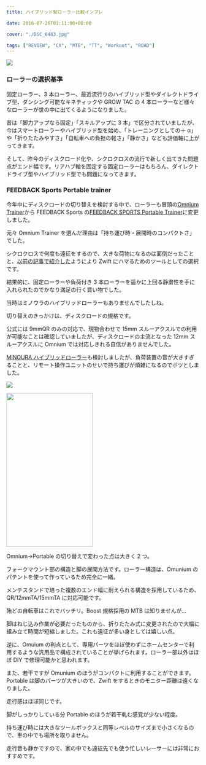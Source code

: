 ---
title: ハイブリッド型ローラー比較インプレ

date: 2016-07-26T01:11:00+00:00

cover: "./DSC_6483.jpg"

tags: ["REVIEW", "CX", "MTB", "TT", "Workout", "ROAD"]
---

![ ](./DSC_6483.jpg)

### ローラーの選択基準

固定ローラー、3 本ローラー、最近流行りのハイブリッド型やダイレクトドライブ型、ダンシング可能なキネティックや GROW TAC の 4 本ローラーなど様々なローラーが世の中に出てくるようになりました。

昔は「脚力アップなら固定」「スキルアップに 3 本」で区分されていましたが、今はスマートローラーやハイブリッド型を始め、「トレーニングとしての＋ α」や「折りたたみやすさ」「自転車への負担の軽さ」「静かさ」なども評価軸に上がってきます。

そして、昨今のディスクロード化や、シクロクロスの流行で新しく出てきた問題点がエンド幅です。リアハブ軸を固定する固定ローラーはもちろん、ダイレクトドライブ型やハイブリッド型でも問題になってきます。

### FEEDBACK Sports Portable trainer

今年中にディスクロードの切り替えを検討する中で、ローラーも冒頭の<a href="http://sim-works.com/sportcrafters" target="_blank" rel="noopener">Omnium Trainer</a>から FEEDBACK Sports の[FEEDBACK SPORTS Portable Trainer][1]に変更しました。

元々 Omnium Trainer を選んだ理由は「持ち運び時・展開時のコンパクトさ」でした。

シクロクロスで何度も遠征をするので、大きな荷物になるのは面倒だったことと、<a href="/2016/03/zwift.html" target="_blank" rel="noopener">以前の記事で紹介した</a>ようにより Zwift にハマるためのツールとしての選択です。

結果的に、固定ローラーや負荷付き 3 本ローラーを遥かに上回る静粛性を手に入れられたのでかなり満足の行く買い物でした。

当時はミノウラのハイブリッドローラーもありませんでしたしね。

切り替えのきっかけは、ディスクロードの規格です。

公式には 9mmQR のみの対応で、現物合わせで 15mm スルーアクスルでの利用が可能なことは確認していましたが、ディスクロードの主流となった 12mm スルーアクスルに Omnium では対応しきれる自信がありませんでした。

[MINOURA ハイブリッドローラー][2]も検討しましたが、負荷装置の音が大きすぎることと、リモート操作ユニットのせいで持ち運びが煩雑になるのでボツとしました。

![ ](./DSC_7737.jpg)

<img src="./DSC_7739.jpg" width="225" height="400" border="0" />

Omnium→Portable の切り替えで変わった点は大きく 2 つ。

フォークマウント部の構造と脚の展開方法です。ローラー構造は、Omunium のパテントを使って作っているため完全に一緒。

メンテスタンドで培った複数のエンド幅に耐えられる構造を採用しているため、QR/12mmTA/15mmTA に対応可能です。

殆どの自転車はこれでバッチリ。Boost 規格採用の MTB は知りませんが…

脚はねじ込み作業が必要だったものから、折りたたみ式に変更されたので大幅に組み立て時間が短縮しました。これも遠征が多い身としては嬉しい点。

逆に、Omuium の利点として、専用パーツをほぼ使わずにホームセンターで利用するような汎用品で構成されていることが挙げられます。ローラー部以外はほぼ DIY で修理可能かと思われます。

また、若干ですが Omunium のほうがコンパクトに利用することができます。Portable は脚のパーツが大きいので、Zwift をするときのモニター距離は遠くなりました。

走行感はほぼ同じです。

脚がしっかりしている分 Portable のほうが若干軋む感覚が少ない程度。

持ち運び時には大きなツールボックスと同等レベルのサイズまで小さくなるので、車の中でも場所を取りません。

走行音も静かですので、家の中でも遠征先でも使う忙しいレーサーには非常におすすめです。

<LinkBox isAmazonLink url="https://www.amazon.co.jp/dp/B01AHXWAOI/" />

[1]: http://www.amazon.co.jp/gp/product/B01AHXWAOI/ref=as_li_ss_tl?ie=UTF8&camp=247&creative=7399&creativeASIN=B01AHXWAOI&linkCode=as2&tag=gensobunya-22
[2]: http://www.amazon.co.jp/gp/product/B0147VWKDW/ref=as_li_ss_tl?ie=UTF8&camp=247&creative=7399&creativeASIN=B0147VWKDW&linkCode=as2&tag=gensobunya-22
